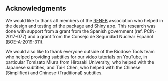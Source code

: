 ## Acknowledgments {-}

We would like to thank all members of the [RENEB](https://www.reneb.net) association who helped in the design and testing of the package and Shiny app. This research was done with support from a grant from the Spanish government (ref. PCIN-2017-077) and a grant from the Consejo de Seguridad Nuclear Español ([BOE-A-2019-311](https://www.boe.es/boe/dias/2019/01/11/pdfs/BOE-A-2019-311.pdf)).

We would also like to thank everyone outside of the Biodose Tools team who helped providing subtitles for our [video tutorials](https://www.youtube.com/@biodosetools) on YouTube, in particular Tomisato Miura from Hirosaki University, who helped with the Japanese subtitles, and Tai-I Chen, who helped with the Chinese (Simplified) and Chinese (Traditional) subtitles.
